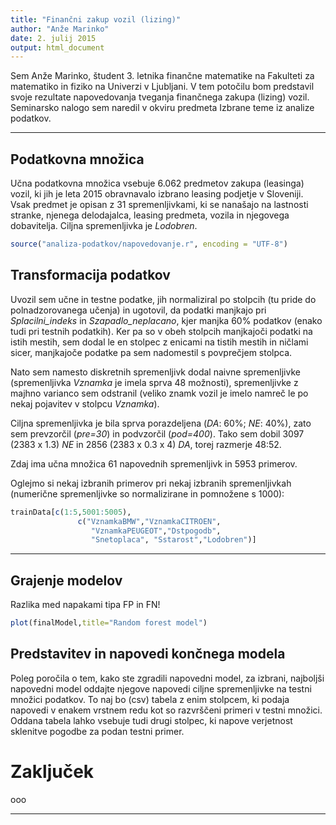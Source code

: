 ```yaml
---
title: "Finančni zakup vozil (lizing)"
author: "Anže Marinko"
date: 2. julij 2015
output: html_document
---
```


Sem Anže Marinko, študent 3. letnika finančne matematike na Fakulteti za matematiko in fiziko na Univerzi v Ljubljani. V tem potočilu bom predstavil svoje rezultate napovedovanja tveganja finančnega zakupa (lizing) vozil. Seminarsko nalogo sem naredil v okviru predmeta Izbrane teme iz analize podatkov.

***

## Podatkovna množica

Učna podatkovna množica vsebuje 6.062 predmetov zakupa (leasinga) vozil, ki jih je leta 2015 obravnavalo izbrano leasing podjetje v Sloveniji. Vsak predmet je opisan z 31 spremenljivkami, ki se nanašajo na lastnosti stranke, njenega delodajalca, leasing predmeta, vozila in njegovega dobavitelja. Ciljna spremenljivka je *Lodobren*.


```r
source("analiza-podatkov/napovedovanje.r", encoding = "UTF-8")
```

## Transformacija podatkov
Uvozil sem učne in testne podatke, jih normaliziral po stolpcih (tu pride do polnadzorovanega učenja) in ugotovil, da podatki manjkajo pri *Splacilni_indeks* in *Szapadlo_neplacano*, kjer manjka 60% podatkov (enako tudi pri testnih podatkih). Ker pa so v obeh stolpcih manjkajoči podatki na istih mestih, sem dodal le en stolpec z enicami na tistih mestih in ničlami sicer, manjkajoče podatke pa sem nadomestil s povprečjem stolpca.

Nato sem namesto diskretnih spremenljivk dodal naivne spremenljivke (spremenljivka *Vznamka* je imela sprva 48 možnosti), spremenljivke z majhno varianco sem odstranil (veliko znamk vozil je imelo namreč le po nekaj pojavitev v stolpcu *Vznamka*).

Ciljna spremenljivka je bila sprva porazdeljena (*DA*: 60%; *NE*: 40%), zato sem prevzorčil (*pre=30*) in podvzorčil (*pod=400*). Tako sem dobil 3097 (2383 x 1.3) *NE* in 2856 (2383 x 0.3 x 4) *DA*, torej razmerje 48:52.

Zdaj ima učna množica 61 napovednih spremenljivk in 5953 primerov.

Oglejmo si nekaj izbranih primerov pri nekaj izbranih spremenljivkah (numerične spremenljivke so normalizirane in pomnožene s 1000):

```r
trainData[c(1:5,5001:5005),
               c("VznamkaBMW","VznamkaCITROEN",
                  "VznamkaPEUGEOT","Dstpogodb",
                  "Snetoplaca", "Sstarost","Lodobren")]
```


***

## Grajenje modelov

Razlika med napakami tipa FP in FN!

```r
plot(finalModel,title="Random forest model")
```

## Predstavitev in napovedi končnega modela

Poleg poročila o tem, kako ste zgradili napovedni model, za izbrani, najboljši napovedni model oddajte njegove napovedi ciljne spremenljivke na testni množici podatkov. To naj bo (csv) tabela z enim stolpcem, ki podaja napovedi v enakem vrstnem redu kot so razvrščeni primeri v testni množici. Oddana tabela lahko vsebuje tudi drugi stolpec, ki napove verjetnost sklenitve pogodbe za podan testni primer.

# Zaključek

ooo

***